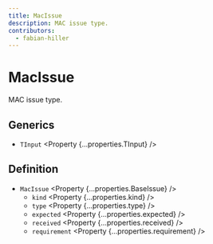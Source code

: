 ```yaml
---
title: MacIssue
description: MAC issue type.
contributors:
  - fabian-hiller
---
```



# MacIssue

MAC issue type.

## Generics

- `TInput` <Property {...properties.TInput} />

## Definition

- `MacIssue` <Property {...properties.BaseIssue} />
  - `kind` <Property {...properties.kind} />
  - `type` <Property {...properties.type} />
  - `expected` <Property {...properties.expected} />
  - `received` <Property {...properties.received} />
  - `requirement` <Property {...properties.requirement} />
